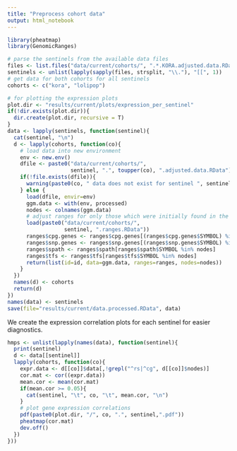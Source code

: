 ```yaml
---
title: "Preprocess cohort data"
output: html_notebook
---
```


```r
library(pheatmap)
library(GenomicRanges)
```


```r
# parse the sentinels from the available data files
files <- list.files("data/current/cohorts/", ".*.KORA.adjusted.data.RData", full.names = F)
sentinels <- unlist(lapply(sapply(files, strsplit, "\\."), "[[", 1))
# get data for both cohorts for all sentinels
cohorts <- c("kora", "lolipop")

# for plotting the expression plots
plot.dir <- "results/current/plots/expression_per_sentinel"
if(!dir.exists(plot.dir)){
  dir.create(plot.dir, recursive = T)
}
data <- lapply(sentinels, function(sentinel){
  cat(sentinel, "\n")
  d <- lapply(cohorts, function(co){
    # load data into new environment
    env <- new.env()
    dfile <- paste0("data/current/cohorts/", 
                    sentinel, ".", toupper(co), ".adjusted.data.RData")
    if(!file.exists(dfile)){
      warning(paste0(co, " data does not exist for sentinel ", sentinel, "."))
    } else {
      load(dfile, envir=env)
      ggm.data <- with(env, processed)
      nodes <- colnames(ggm.data)
      # adjust ranges for only those which were initially found in the data
      load(paste0("data/current/cohorts/", 
                  sentinel, ".ranges.RData"))
      ranges$cpg.genes <- ranges$cpg.genes[(ranges$cpg.genes$SYMBOL) %in% nodes]
      ranges$snp.genes <- ranges$snp.genes[(ranges$snp.genes$SYMBOL) %in% nodes]
      ranges$spath <- ranges$spath[ranges$spath$SYMBOL %in% nodes]
      ranges$tfs <- ranges$tfs[ranges$tfs$SYMBOL %in% nodes]
      return(list(id=id, data=ggm.data, ranges=ranges, nodes=nodes))
    }
  })
  names(d) <- cohorts
  return(d)
})
names(data) <- sentinels
save(file="results/current/data.processed.RData", data)
```

We create the expression correlation plots for each sentinel for easier
diagnostics.
```r
hmps <- unlist(lapply(names(data), function(sentinel){
  print(sentinel)
  d <- data[[sentinel]]
  lapply(cohorts, function(co){
    expr.data <- d[[co]]$data[,!grepl("^rs|^cg", d[[co]]$nodes)]
    cor.mat <- cor((expr.data))
    mean.cor <- mean(cor.mat)
    if(mean.cor >= 0.05){
      cat(sentinel, "\t", co, "\t", mean.cor, "\n")
    }
    # plot gene expression correlations
    pdf(paste0(plot.dir, "/", co, ".", sentinel,".pdf"))
    pheatmap(cor.mat)
    dev.off()
  })
}))
```
